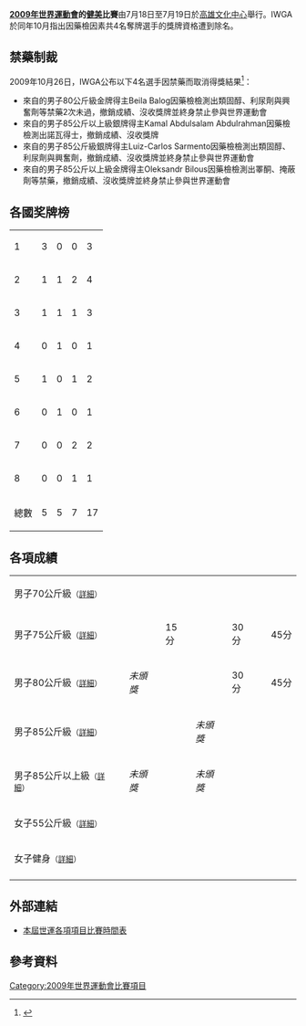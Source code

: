 '''[[2009年世界運動會|2009年世界運動會]]的[[健美|健美]]比賽'''由7月18日至7月19日於[[高雄文化中心|高雄文化中心]]舉行。IWGA於同年10月指出因藥檢因素共4名奪牌選手的獎牌資格遭到除名。


== 禁藥制裁 ==
2009年10月26日，IWGA公布以下4名選手因禁藥而取消得獎結果<ref>{{cite web|url=https://www.theworldgames.org/news/The-World-Games-17/2009-kaohsiung--doping-violations-518|title=2009 Kaohsiung: Doping Violations|publisher=International World Games Association|accessdate=2017-11-12|archive-date=2017-11-13|archive-url=https://web.archive.org/web/20171113113527/https://www.theworldgames.org/news/The-World-Games-17/2009-kaohsiung--doping-violations-518}}</ref>： 
* 來自{{UKR}}的男子80公斤級金牌得主Beila Balog因藥檢檢測出類固醇、利尿劑與興奮劑等禁藥2次未過，撤銷成績、沒收獎牌並終身禁止參與世界運動會
* 來自{{QAT}}的男子85公斤以上級銀牌得主Kamal Abdulsalam Abdulrahman因藥檢檢測出諾瓦得士，撤銷成績、沒收獎牌
* 來自{{BRA}}的男子85公斤級銀牌得主Luiz-Carlos Sarmento因藥檢檢測出類固醇、利尿劑與興奮劑，撤銷成績、沒收獎牌並終身禁止參與世界運動會
* 來自{{UKR}}的男子85公斤以上級金牌得主Oleksandr Bilous因藥檢檢測出睪酮、掩蔽劑等禁藥，撤銷成績、沒收獎牌並終身禁止參與世界運動會

== 各國奖牌榜 ==
{| {{RankedMedalTable|class=wikitable sortable}}
|-
| 1 ||align=left| {{KOR}} || 3 || 0 || 0 || 3
|-
| 2 ||align=left| {{SVK}} || 1 || 1 || 2 || 4
|-
| 3 ||align=left| {{UKR}} || 1 || 1 || 1 || 3
|-
| 4 ||align=left| {{BRA}} || 0 || 1 || 0 || 1
|- style="background:#ccf;"
| 5 ||align=left| {{TPE}} || 1 || 0 || 1 || 2
|-
| 6 ||align=left| {{LTU}} || 0 || 1 || 0 || 1
|-
| 7 ||align=left| {{JPN}} || 0 || 0 || 2 || 2
|-
| 8 ||align=left| {{EGY}} || 0 || 0 || 1 || 1
|- class="sortbottom"
!colspan=2| 總數 || 5 || 5 || 7 || 17
|}

== 各項成績 ==
{| {{MedalistTable|type=項目|columns=2|labelwidth=180px|style=font-size:small;}}
|-
|男子70公斤級<small>（[[2009年世界運動會健美比賽－男子70公斤級|詳細]]）</small>
| {{flagIOC2athlete|金炳秀|KOR|2009年世界運動會}}||
| {{flagIOC2athlete|Vyacheslav Makogon|UKR|2009年世界運動會}}||
| {{flagIOC2athlete|[[須江正尋|須江正尋]]|JPN|2009年世界運動會}}||
|-
|男子75公斤級<small>（[[2009年世界運動會健美比賽－男子75公斤級|詳細]]）</small>
| {{flagIOC2athlete|[[樸長松|樸長松]]|KOR|2009年世界運動會}}||15分
| {{flagIOC2athlete|Kois Igor|SVK|2009年世界運動會}}||30分
| {{flagIOC2athlete|[[王建智|王建智]]|TPE|2009年世界運動會}}||45分
|-
|男子80公斤級<small>（[[2009年世界運動會健美比賽－男子80公斤級|詳細]]）</small>
| ''未頒獎''||
| {{flagIOC2athlete|[[許崇煌|許崇煌]]|TPE|2009年世界運動會}}||30分
| {{flagIOC2athlete|[[鈴木正史|鈴木正史]]|JPN|2009年世界運動會}}||45分
|-
|男子85公斤級<small>（[[2009年世界運動會健美比賽－男子85公斤級|詳細]]）</small>
| {{flagIOC2athlete|李政和|KOR|2009年世界運動會}}||
| ''未頒獎''||
| {{flagIOC2athlete|Mohamed Kotb|EGY|2009年世界運動會}}||
|-
|男子85公斤以上級<small>（[[2009年世界運動會健美比賽－男子85公斤以上級|詳細]]）</small>
| ''未頒獎''||
| ''未頒獎''||
| {{flagIOC2athlete|Peter Tatarka|SVK|2009年世界運動會}}||
|-
|女子55公斤級<small>（[[2009年世界運動會健美比賽－女子55公斤級|詳細]]）</small>
| {{flagIOC2athlete|Jana Purdjaková|SVK|2009年世界運動會}}||
| {{flagIOC2athlete|Alina Čepurnienė|LTU|2009年世界運動會}}||
| {{flagIOC2athlete|Nataliia Dichkovska|UKR|2009年世界運動會}}||
|-
|女子健身<small>（[[2009年世界運動會健美比賽－女子健身|詳細]]）</small>
| {{flagIOC2athlete|Alevtyna Titarenko|UKR|2009年世界運動會}}||
| {{flagIOC2athlete|Diana Almeida|BRA|2009年世界運動會}}||
| {{flagIOC2athlete|Anna Urbaníková|SVK|2009年世界運動會}}||
|-
|}

== 外部連結 ==
*[https://web.archive.org/web/20090724134000/http://results.worldgames2009.tw/zh-tw/Root.mvc 本屆世運各項項目比賽時間表]
== 參考資料 ==
{{reflist}}
{{2009年世界運動會}}

[[Category:2009年世界運動會比賽項目|Category:2009年世界運動會比賽項目]]